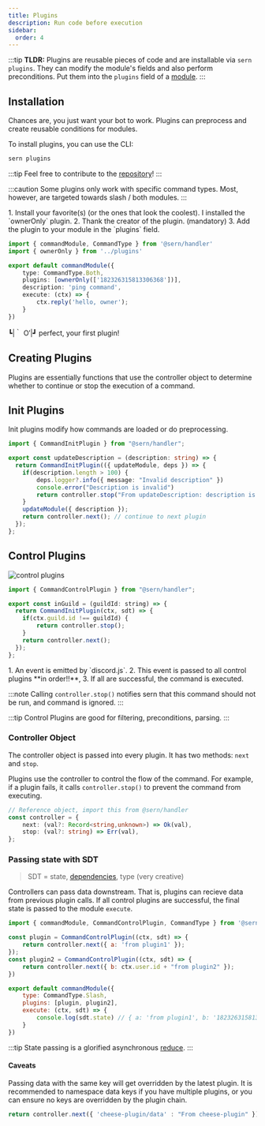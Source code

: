```yaml
---
title: Plugins 
description: Run code before execution
sidebar:
  order: 4
---
```


:::tip
**TLDR:** Plugins are reusable pieces of code and are installable via `sern plugins`.
They can modify the module's fields and also perform preconditions.
Put them into the `plugins` field of a [module](/v4/reference/modules). 
:::

## Installation

Chances are, you just want your bot to work. Plugins can preprocess and create reusable conditions for modules.

To install plugins, you can use the CLI:

```sh
sern plugins
```
:::tip 
Feel free to contribute to the [repository](https://github.com/sern-handler/awesome-plugins)!
:::

:::caution
Some plugins only work with specific command types. Most, however, are targeted towards slash / both modules.
:::


<Steps>
1. Install your favorite(s) (or the ones that look the coolest).  I installed the `ownerOnly` plugin. 
2. Thank the creator of the plugin. (mandatory)
3. Add the plugin to your module in the `plugins` field.
</Steps>

```ts title="src/commands/ping.ts" {6}
import { commandModule, CommandType } from '@sern/handler'
import { ownerOnly } from '../plugins'

export default commandModule({
    type: CommandType.Both,
    plugins: [ownerOnly(['182326315813306368'])],
    description: 'ping command',
    execute: (ctx) => {
        ctx.reply('hello, owner');
    }
})
```
┗|｀ O′|┛ perfect, your first plugin!

## Creating Plugins

Plugins are essentially functions that use the controller object to determine whether to continue or stop the execution of a command.

## Init Plugins

Init plugins modify how commands are loaded or do preprocessing.
```ts title="src/plugins/updateDescription.js" {3} {9}
import { CommandInitPlugin } from "@sern/handler";

export const updateDescription = (description: string) => {
  return CommandInitPlugin(({ updateModule, deps }) => {
    if(description.length > 100) {
        deps.logger?.info({ message: "Invalid description" })
        console.error("Description is invalid")
        return controller.stop("From updateDescription: description is invalid");
    }
    updateModule({ description });
    return controller.next(); // continue to next plugin
  });
};
```

## Control Plugins

![control plugins](~/assets/docs/event-plugins.png)


```js
import { CommandControlPlugin } from "@sern/handler";

export const inGuild = (guildId: string) => {
  return CommandInitPlugin(ctx, sdt) => {
    if(ctx.guild.id !== guildId) {
        return controller.stop();
    }
    return controller.next();
  });
};

```
<Steps>
1. An event is emitted by `discord.js`.
2. This event is passed to all control plugins **in order!!**,
3. If all are successful, the command is executed.
</Steps>

:::note
Calling `controller.stop()` notifies sern that this command should not be run, and command is ignored.
:::

:::tip
Control Plugins are good for filtering, preconditions, parsing.
:::


### Controller Object

The controller object is passed into every plugin. It has two methods: `next` and `stop`.

Plugins use the controller to control the flow of the command. For example, if a plugin fails, it calls `controller.stop()` to prevent the command from executing.

```ts
// Reference object, import this from @sern/handler
const controller = {
    next: (val?: Record<string,unknown>) => Ok(val),
    stop: (val?: string) => Err(val),
};
```

### Passing state with SDT
> SDT = state, [dependencies](/v4/reference/dependencies), type (very creative)

Controllers can pass data downstream. That is, plugins can recieve data from previous plugin calls. 
If all control plugins are successful, the final state is passed to the module `execute`.

```js
import { commandModule, CommandControlPlugin, CommandType } from '@sern/handler'

const plugin = CommandControlPlugin((ctx, sdt) => {
    return controller.next({ a: 'from plugin1' });
});
const plugin2 = CommandControlPlugin((ctx, sdt) => {
    return controller.next({ b: ctx.user.id + "from plugin2" });
})

export default commandModule({ 
    type: CommandType.Slash,
    plugins: [plugin, plugin2],
    execute: (ctx, sdt) => {
        console.log(sdt.state) // { a: 'from plugin1', b: '182326315813306368 from plugin2' }
    }
})
```

:::tip 
State passing is a glorified asynchronous [reduce](https://developer.mozilla.org/en-US/docs/Web/JavaScript/Reference/Global_Objects/Array/reduce).
:::

#### Caveats
Passing data with the same key will get overridden by the latest plugin. 
It is recommended to namespace data keys if you have multiple plugins, or you can ensure no keys are overridden by the 
plugin chain.
```js
return controller.next({ 'cheese-plugin/data' : "From cheese-plugin" })
```
